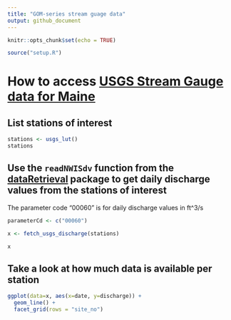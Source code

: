 ```yaml
---
title: "GOM-series stream guage data"
output: github_document
---
```


```r
knitr::opts_chunk$set(echo = TRUE)
```

```r
source("setup.R")
```

# How to access [USGS Stream Gauge data for Maine](https://waterdata.usgs.gov/me/nwis/rt) 

## List stations of interest

```r
stations <- usgs_lut()
stations
```


## Use the `readNWISdv` function from the [dataRetrieval]() package to get daily discharge values from the stations of interest

The parameter code "00060" is for daily discharge values in ft^3/s

```r
parameterCd <- c("00060")

x <- fetch_usgs_discharge(stations)

x
```


## Take a look at how much data is available per station

```r
ggplot(data=x, aes(x=date, y=discharge)) +
  geom_line() +
  facet_grid(rows = "site_no")
```




